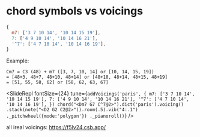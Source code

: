 
# chord symbols vs voicings

```js
{
  m7: ['3 7 10 14', '10 14 15 19'],
  7: ['4 9 10 14', '10 14 16 21'],
  '^7': ['4 7 10 14', '10 14 16 19'],
}
```

Example: 

```
Cm7 = C3 (48) + m7 ([3, 7, 10, 14] or [10, 14, 15, 19])
= [48+3, 48+7, 48+10, 48+14] or [48+10, 48+14, 48+15, 48+19]
= [51, 55, 58, 62] or [58, 62, 63, 67]
```

<SlideRepl
  fontSize={24}
  tune={`
  addVoicings('paris', {
  m7: ['3 7 10 14', '10 14 15 19'],
  7: ['4 9 10 14', '10 14 16 21'],
  '^7': ['4 7 10 14', '10 14 16 19'],
})
  chord("<Dm7 G7 C^7@2>").dict('paris').voicing()
    .stack(note("<D2 G2 C2@2>")).room(.5).vib("4:.1")
  ._pitchwheel({mode:'polygon'})
  ._pianoroll()
  `}
/>



all ireal voicings: https://f5lv24.csb.app/